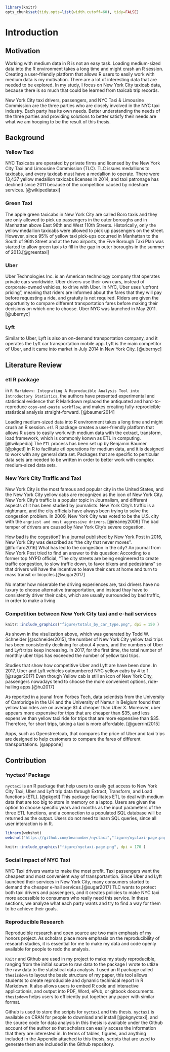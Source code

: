 ```r
library(knitr)
opts_chunk$set(tidy.opts=list(width.cutoff=60), tidy=FALSE)
```

# Introduction
## Motivation
Working with medium data in R is not an easy task. Loading medium-sized data into the R environment takes a long time and might crash an R session. Creating a user-friendly platform that allows R users to easily work with medium data is my motivation. There are a lot of interesting data that are needed to be explored. In my study, I focus on New York City taxicab data, because there is so much that could be learned from taxicab trip records. 

New York City taxi drivers, passengers, and NYC Taxi & Limousine Commission are the three parties who are closely involved in the NYC taxi industry. Each party has its own needs. Better understanding the needs of the three parties and providing solutions to better satisfy their needs are what we am hooping to be the result of this thesis.

## Background
### Yellow Taxi
NYC Taxicabs are operated by private firms and licensed by the New York City Taxi and Limousine Commission (TLC). TLC issues medallions to taxicabs, and every taxicab must have a medallion to operate. There were 13,437 yellow medallion taxicabs licenses in 2014, and taxi patronage has declined since 2011 because of the competition caused by rideshare services. [@wikipediataxi]

### Green Taxi
The apple green taxicabs in New York City are called Boro taxis and they are only allowed to pick up passengers in the outer boroughs and in Manhattan above East 96th and West 110th Streets. Historically, only the yellow medallion taxicabs were allowed to pick up passengers on the street. However, since 95% of yellow taxi pick-ups occurred in Manhattan to the South of 96th Street and at the two airports, the Five Borough Taxi Plan was started to allow green taxis to fill in the gap in outer boroughs in the summer of 2013.[@greentaxi]

### Uber
Uber Technologies Inc. is an American technology company that operates private cars worldwide. Uber drivers use their own cars, instead of corporate-owned vehicles, to drive with Uber.  In NYC, Uber uses ‘upfront pricing”, meaning that riders are informed about the fares that they will pay before requesting a ride, and gratuity is not required. Riders are given the opportunity to compare different transportation fares before making their decisions on which one to choose. Uber NYC was launched in May 2011. [@ubernyc]   

### Lyft
Similar to Uber, Lyft is also an on-demand transportation company, and it operates the Lyft car transportation mobile app. Lyft is the main competitor of Uber, and it came into market in July 2014 in New York City. [@ubernyc] 

## Literature Review 
### etl R package
in `R Markdown: Integrating A Reproducible Analysis Tool into Introductory Statistics`, the authors have presented experimental and statistical evidence that R Markdown replaced the antiquated and hard-to-reproduce `copy-and-paste workflow`, and makes creating fully-reprodicible statistical analysis straight-forward. [@baumer2014]

Loading medium-sized data into R environment takes a long time and might crush an R session. `etl` R package creates a user-friendly platform that allows R users to easily work with medium data with the extract, transform, load framework, which is commonly konwn as ETL in computing. [@wikipedia] The `ETL` process has been set up by Benjamin Baumer [@pkgetl] in R to facilitate etl operations for medium data, and it is designed to work with any general data set. Packages that are specific to  perticular data sets are needed to be written in order to better work with complex medium-sized data sets.

### New York City Traffic and Taxi
New York City is the most famous and popular city in the United States, and the New York City yellow cabs are recognized as the icon of New York City. New York City's traffic is a popular topic in Journalism, and different aspects of it has been studied by journalists. New York City's traffic is a nightmare, and the city officials have always been trying to solve the congestion problem. In 2009, New York City was voted to be the U.S. city with the `angriest and most aggressive drivers`. [@reaney2009] The bad temper of drivers are caused by New York City's severe cogestion. 

How bad is the cogestion? In a journal published by New York Post in 2016, New York City was described as "the city that never moves". [@furfaro2016] What has led to the congestion in the city? An journal from New York Post tried to find an answer to this question: According to a former top NYPD official, "The city streets are being engineered to create traffic congestion, to slow traffic down, to favor bikers and pedestrians" so that drivers will have the incentive to leave their cars at home and turn to mass transit or bicycles.[@sugar2017] 

No matter how miserable the driving experiences are, taxi drivers have no luxury to choose alternative transportation, and instead thay have to consistently driver their cabs, which are usually surrounded by bad traffic, in order to make a living.

### Competition between New York City taxi and e-hail services
```r
knitr::include_graphics("figure/totals_by_car_type.png", dpi = 150 )
```

As shown in the visulization above, which was generated by Todd W. Schneider [@schneider2015], the number of New York City yellow taxi trips has been consistently declining for about 4 years, and the numbers of Uber and Lyft trips keep increasing. In 2017, for the first time, the total number of monthly uber trips has exceeded the number of yellow taxi trips. 

Studies that show how competitive Uber and Lyft are have been done. In 2017, Uber and Lyft vehicles outnumbered NYC yellow cabs by 4 to 1. [@sugar2017] Even though Yellow cab is still an icon of New York City, passengers nowadays tend to choose the more convenient options, ride-hailing apps.[@hu2017]

As reported in a jounal from Forbes Tech, data scientists from the University of Cambridge in the UK and the University of Namur in Belgium found that yellow taxi rides are on average \$1.4 cheaper than Uber X. Moreover, uber appears more expensive for trips that are cheaper than \$35, and less expensive than yellow taxi ride for trips that are more expensive than \$35. Therefore, for short trips, taking a taxi is more affordable. [@guerrini2015]

Apps, such as Openstreetcab, that compares the price of Uber and taxi trips are designed to help customers to compare the fares of different transportations. [@appone]

## Contribution
### 'nyctaxi' Package
`nyctaxi` is an R package that help users to easily get access to New York City Taxi, Uber and Lyft trip data through Extract, Transform, and Load functions (ETL). [@pkgetl] This package facilitates ETL to deal with medium data that are too big to store in memory on a laptop. Users are given the option to choose specific years and months as the input parameters of the three ETL functions, and a connection to a populated SQL database will be returned as the output. Users do not need to learn SQL queries, since all user interaction is in R.

```r
library(webshot)
webshot("https://github.com/beanumber/nyctaxi","figure/nyctaxi-page.png", cliprect = c(1425, 0, 1000, 500))
```

```r
knitr::include_graphics("figure/nyctaxi-page.png", dpi = 170 )
```

### Social Impact of NYC Taxi
NYC Taxi drivers wants to make the most profit. Taxi passengers want the cheapest and most convenient way of transportantion. Since Uber and Lyft launched their services in New York City, many consumers started to demand the cheaper e-hail services.[@sugar2017] TLC wants to protect both taxi drivers and passengers, and it creates policies to make NYC taxi more accessible to consumers who really need this service. In these sections, we analyze what each party wants and try to find a way for them to be achieve their goals. 

### Reproducible Research
Reproducible research and open source are two main emphasis of my honors project. As scholars place more emphasis on the reproducibility of research studies, it is essential for me to make my data and code openly available for people to redo the analysis. 

`Knitr` and Github are used in my project to make my study reproducible, ranging from the initial source to raw data to the package I wrote to utlize the raw data to the statistical data analysis. I used an R package called `thesisdown` to layout the basic structure of my paper, this tool allows students to create reproducible and dynamic techinical report in R Markdown. It also allows users to embed R code and interactive applicationis, and output into PDF, Word, ePub, or gitbook doocuments. `thesisdown` helps users to efficiently put together any paper with similar format.

Github is used to store the scripts for `nyctaxi` and this thesis. `nyctaxi` is available on CRAN for people to download and install [@pkgnyctaxi], and the source code for data analysis in this thesis is available under the Github account of the author so that scholars can easily access the  information that thery are interested in. In terms of tables, figures, and anything included in the Appendix attached to this thesis, scripts that are used to generate them are included in the Github repository.  
